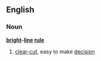 ==English==
===Noun===
{{wikipedia}}
'''[[bright]]-[[line]] [[rule]]'''
# [[clear-cut]], easy to make [[decision]]